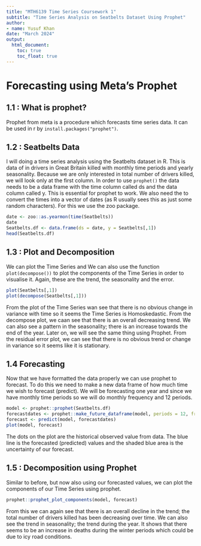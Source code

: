 ---
title: "MTH6139 Time Series Coursework 1" 
subtitle: "Time Series Analysis on Seatbelts Dataset Using Prophet"
author:
- name: Yusuf Khan
date: "March 2024"
output:
  html_document:
    toc: true
    toc_float: true
---


# Forecasting using Meta's Prophet

## 1.1 : What is prophet?

Prophet from meta is a procedure which forecasts time series data. It can be used in r by `install.packages("prophet")`.

## 1.2 : Seatbelts Data

I will doing a time series analysis using the Seatbelts dataset in R. This is data of in drivers in Great Britain killed with monthly time periods and yearly seasonality.  Because we are only interested in total number of drivers killed, we will look only at the first column. In order to use `prophet()` the data needs to be a data frame with the time column called ds and the data column called y. This is essential for prophet to work. We also need the to convert the times into a vector of dates (as R usually sees this as just some random characters). For this we use the zoo package.

```{r}
date <- zoo::as.yearmon(time(Seatbelts))
date
Seatbelts.df <- data.frame(ds = date, y = Seatbelts[,1])
head(Seatbelts.df)
```

## 1.3 : Plot and Decomposition

We can plot the Time Series and We can also use the function `plot(decompose())` to plot the components of the Time Series in order to visualise it. Again, these are the trend, the seasonality and the error.

```{r}
plot(Seatbelts[,1])
plot(decompose(Seatbelts[,1]))
```

From the plot of the Time Series wan see that there is no obvious change in variance with time so it seems the Time Series is Homoskedastic.
From the decompose plot, we caan see that there is an overall decreasing trend. We can also see a pattern in the seasonality; there is an increase towards  the end of the year. Later on, we will see the same thing using Prophet. From the residual error plot, we can see that there is no obvious trend or change in variance so it seems like it is stationary.

## 1.4 Forecasting

Now that we have formatted the data properly we can use prophet to forecast. To do this we need to make a new data frame of how much time we wish to forecast (predict). We will be forecasting one year and since we have monthly time periods so we will do monthly frequency and 12 periods.

```{r}
model <- prophet::prophet(Seatbelts.df)
forecastdates <- prophet::make_future_dataframe(model, periods = 12, freq = "month")
forecast <- predict(model, forecastdates)
plot(model, forecast)
```

The dots on the plot are the historical observed value from data. The blue line is the forecasted (predicted) values and the shaded blue area is the uncertainty of our forecast.

## 1.5 : Decomposition using Prophet

Similar to before, but now also using our forecasted values, we can plot the components of our Time Series using prophet.

```{r}
prophet::prophet_plot_components(model, forecast)
```

From this we can again see that there is an overall decline in the trend; the total number of drivers killed has been decreasing over time. We can also see the trend in seasonality; the trend during the year. It shows that there seems to be an increase in deaths during the winter periods which could be due to icy road conditions.










